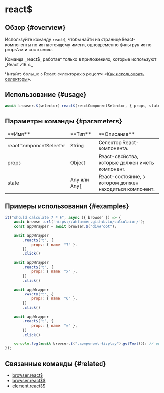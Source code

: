 
# react$

## Обзор {#overview}

Используйте команду `react$`, чтобы найти на странице React-компоненты по их настоящему имени, одновременно фильтруя их по props'ам и состоянию.

<Admonition type="warning">
Команда _react$_ работает только в приложениях, которые используют _React v16.x._

Читайте больше о React-селекторах в рецепте «[Как использовать селекторы][how-to-use-selectors]».

</Admonition>

## Использование {#usage}

```javascript
await browser.$(selector).react$(reactComponentSelector, { props, state });
```

## Параметры команды {#parameters}

<table>
<thead>
<tr><td>**Имя**</td><td>**Тип**</td><td>**Описание**</td></tr>
</thead>
<tbody>
<tr><td>reactComponentSelector</td><td>String</td><td>Селектор React-компонента.</td></tr>
<tr><td>props</td><td>Object</td><td>React-свойства, которые должен иметь компонент.</td></tr>
<tr><td>state</td><td>Any или Any[]</td><td>React-состояние, в котором должен находиться компонент.</td></tr>

</tbody>
</table>

## Примеры использования {#examples}

```javascript
it("should calculate 7 * 6", async ({ browser }) => {
    await browser.url("https://ahfarmer.github.io/calculator/");
    const appWrapper = await browser.$("div#root");

    await appWrapper
        .react$("t", {
            props: { name: "7" },
        })
        .click();

    await appWrapper
        .react$("t", {
            props: { name: "x" },
        })
        .click();

    await appWrapper
        .react$("t", {
            props: { name: "6" },
        })
        .click();

    await appWrapper
        .react$("t", {
            props: { name: "=" },
        })
        .click();

    console.log(await browser.$(".component-display").getText()); // выведет: "42"
});
```

## Связанные команды {#related}

-   [browser.react$](../browser/reactDollar)
-   [browser.react$$](../browser/reactDollarDollar)
-   [element.react$$](./reactDollarDollar)

[how-to-use-selectors]: https://v7.webdriver.io/docs/selectors
